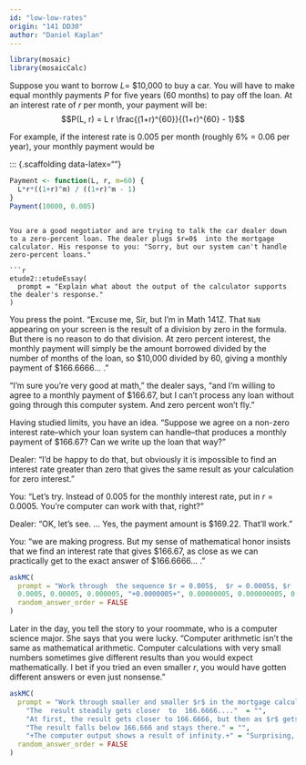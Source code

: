 ```yaml
---
id: "low-low-rates"
origin: "141 DD30"
author: "Daniel Kaplan"
---
```


```r

library(mosaic)
library(mosaicCalc)
```

Suppose you want to borrow $L=$ $10,000 to buy a car. You will have to make equal monthly payments $P$ for five  years (60 months) to pay off the loan. At an interest rate of $r$ per month, your payment will  be: $$P(L, r) = L r \frac{(1+r)^{60}}{(1+r)^{60} - 1}$$

For example,  if the interest rate is 0.005 per month (roughly 6% = 0.06  per year), your monthly payment would be 

::: {.scaffolding  data-latex=""}
```r
Payment <- function(L, r, m=60) {
  L*r*((1+r)^m) / ((1+r)^m - 1)
}
Payment(10000, 0.005)
```

```

You are a good negotiator and are trying to talk the car dealer down to a zero-percent loan. The dealer plugs $r=0$  into the mortgage calculator. His response to you: "Sorry, but our system can't handle zero-percent loans."

```r
etude2::etudeEssay(
  prompt = "Explain what about the output of the calculator supports the dealer's response."
)
```

You press the point. "Excuse me, Sir, but I'm in Math 141Z. That `NaN` appearing  on your screen is the result  of  a division by  zero  in the formula. But there is no reason to do that division. At zero percent interest, the monthly payment will  simply be the amount borrowed divided by the number of months of the loan, so  $10,000 divided by 60, giving a monthly payment of $166.6666... ." 

"I'm sure you're very  good at math," the dealer says, "and I'm willing to agree to a monthly payment of $166.67, but I can't process any loan without going through this computer system. And zero percent won't fly."

Having studied limits, you have an idea. "Suppose we agree on a non-zero interest rate--which your loan system can handle--that produces a monthly payment of $166.67? Can we write up the loan that way?"

Dealer: "I'd be happy to do that, but obviously it is impossible to find an interest rate greater than zero that gives the same result as your calculation  for zero interest."

You: "Let's try. Instead of 0.005 for the monthly interest rate, put in $r = 0.0005$. You're computer can work with that, right?"

Dealer: "OK, let's see. ... Yes, the payment amount is $169.22. That'll work."

You: "we are making progress. But my sense of mathematical honor insists that we find  an interest rate that gives $166.67,  as close as we can practically get to the exact  answer of $166.6666... ."

```r
askMC(
  prompt = "Work through  the sequence $r = 0.005$,  $r = 0.0005$, $r  = 0.00005$, making $r$ smaller and smaller. Is there a non-zero $r$ that brings the payment to the agreed-upon goal of $166.67? If so, what's the largest $r$ that will bring you there.",
  0.0005, 0.00005, 0.000005, "+0.0000005+", 0.00000005, 0.000000005, 0.0000000005, "no such $r$",
  random_answer_order = FALSE
)
```

Later in the day, you tell  the story to your roommate, who is a computer science major. She says that you were lucky. "Computer arithmetic isn't the same as mathematical arithmetic. Computer calculations with very small numbers sometimes give different results than you would expect mathematically. I bet if  you tried an even smaller $r$, you would have gotten different answers or even just nonsense."

```r
askMC(
  prompt = "Work through smaller and smaller $r$ in the mortgage calculator. What happens as you continue the sequence from the  previous question, adding in  more zeros before the 5?",
    "The  result steadily gets closer  to  166.6666...."  = "",
    "At first, the result gets closer to 166.6666, but then as $r$ gets smaller the result stays at the same answer." = "",
    "The result falls below 166.666 and stays there." = "",
    "+The computer output shows a result of infinity.+" = "Surprising, huh? These sorts of problems do arise. In the 1991 Gulf war, one Iraqi missile got through the Patriot missile  defense system due to a problem like this. There are special mathematical/programming techniques to help avoid these situations, but the Patriot system was not designed with  them. [News story here](https://www.nytimes.com/1991/06/06/world/us-details-flaw-in-patriot-missile.html).",
  random_answer_order = FALSE
)
```

